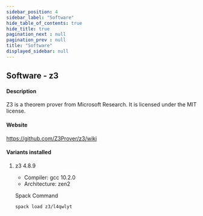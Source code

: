 ```yaml
---
sidebar_position: 4
sidebar_label: "Software"
hide_table_of_contents: true
hide_title: true
pagination_next : null
pagination_prev : null
title: "Software"
displayed_sidebar: null
---
```


## Software - z3


#### Description
Z3 is a theorem prover from Microsoft Research. It is licensed under the MIT license.

#### Website
https://github.com/Z3Prover/z3/wiki

#### Variants installed

1. z3 4.8.9

    - Compiler: gcc 10.2.0
    - Architecture: zen2

    Spack Command
    ```bash
    spack load z3/l4qwlyt
    ```
